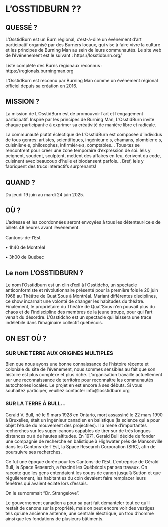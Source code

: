 # L’OSSTIDBURN ?? {-}

<h2><span>QUESSÉ ?</span></h2> 

L’OsstidBurn est un Burn régional, c'est-à-dire un événement d’art participatif organisé par des Burners locaux, qui vise à faire vivre la culture et les principes de Burning Man au sein de leurs communautés.     Le site web de l'événenement est le suivant : https://losstidburn.org/

Liste complète des Burns régionaux reconnus  :  https://regionals.burningman.org

L’OsstidBurn est reconnu par Burning Man comme un événement régional officiel depuis sa création en 2016. 

<h2><span>MISSION ?</span></h2>

La mission de L’OsstidBurn est de promouvoir l’art et l’engagement participatif. Inspiré par  les principes de Burning Man, L’OsstidBurn invite chaque participant·e à exprimer sa créativité de manière libre et radicale. 

La communauté plutôt éclectique de L’OsstidBurn est composée d’individus de tous genres: artistes, scientifiques, ingénieur·e·s, chamans, plombier·e·s, cuisinièr·e·s, philosophes, infirmièr·e·s,  comptables… Tous·tes se rencontrent pour créer une zone temporaire d’expression de soi. Iels y peignent, soudent, sculptent, mettent des affaires  en feu, écrivent du code, cuisinent avec beaucoup d’huile et biodansent parfois… Bref, iels y fabriquent des trucs interactifs surprenants! 

<h2><span>QUAND ?</span></h2>


Du jeudi 19 juin au mardi 24 juin 2025.


<h2><span> OÙ ? </span></h2>

L’adresse et les coordonnées seront envoyées à tous les détenteur·ice·s de billets 48 heures avant l’événement. 

Cantons-de-l’Est

• 1h40 de Montréal 

• 3h00 de Québec 

<h2><span>Le nom L’OSSTIDBURN ?</span></h2> 

Le nom l’Osstidburn est un clin d'œil à l'Osstidcho, un spectacle anticonformiste et révolutionnaire présenté pour la première fois le 20 juin 1968 au Théâtre de Quat’Sous à Montréal. 
Mariant différentes disciplines, ce show incarnait une volonté de changer les habitudes du théâtre. Finalement, le propriétaire du Théâtre de Quat’Sous n’en pouvait plus du chaos et de l’indiscipline des membres de la jeune troupe, pour qui l’art venait du désordre. L’Osstidcho est un spectacle qui laissera une trace indélébile dans l’imaginaire collectif québécois.


<h2><span>ON EST OÙ ?</span></h2>

<h3><span>SUR UNE TERRE AUX ORIGINES MULTIPLES</span></h3> 

Bien que nous ayons une bonne connaissance de l'histoire récente et coloniale du site de l'événement, nous sommes sensibles au fait que son histoire est plus complexe et plus riche. L'organisation travaille actuellement sur une reconnaissance de territoire pour reconnaître les communautés autochtones locales. Le projet en est encore à ses débuts. 
Si vous souhaitez participer, veuillez contacter info@losstidburn.org

<h3><span>SUR LA TERRE À BULL…</span></h3> 



Gerald V. Bull, né le 9 mars 1928 en Ontario, mort assassiné le 22 mars 1990 à Bruxelles, était un ingénieur canadien en balistique (la science qui a pour objet l’étude du mouvement des projectiles). 
Il a mené d’importantes recherches sur les super-canons capables de tirer sur de très longues distances ou à de hautes altitudes. 
En 1971, Gerald Bull décide de fonder une compagnie de recherche en balistique à Highwater près de Mansonville dans les Cantons-de-l'Est, la Space Research Corporation (SRC), afin de poursuivre ses recherches.  

Ce fut une époque dorée pour les Cantons-de l’Est. L’entreprise de Gérald Bull, la Space Research, a fasciné les Québécois par ses travaux. On raconte que les gens entendaient les coups de canon jusqu’à Sutton et que régulièrement, les habitant·es du coin devaient faire remplacer leurs fenêtres qui avaient éclaté lors d’essais. 

On le surnommait "Dr. Strangelove". 

Le gouvernement canadien a pour sa part fait démanteler tout ce qu’il restait de canons sur la  propriété, mais on peut encore voir des vestiges tels qu’une ancienne antenne, une centrale électrique, un trou d’homme ainsi que les fondations de plusieurs bâtiments.

